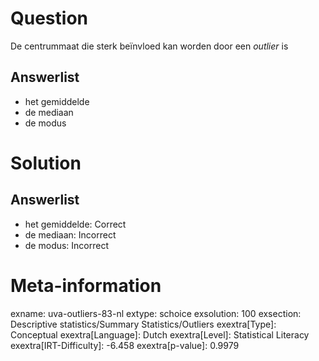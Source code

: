 Question
========

De centrummaat die sterk beïnvloed kan worden door een *outlier* is

Answerlist
----------

* het gemiddelde
* de mediaan
* de modus

Solution
========

Answerlist
----------

* het gemiddelde: Correct
* de mediaan: Incorrect
* de modus: Incorrect

Meta-information
================
exname: uva-outliers-83-nl
extype: schoice
exsolution: 100
exsection: Descriptive statistics/Summary Statistics/Outliers
exextra[Type]: Conceptual
exextra[Language]: Dutch
exextra[Level]: Statistical Literacy
exextra[IRT-Difficulty]: -6.458
exextra[p-value]: 0.9979
